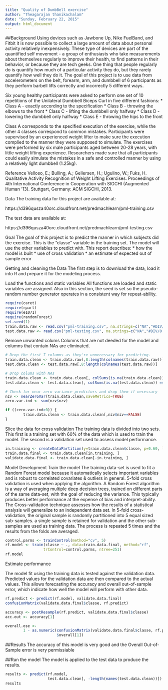 ```yaml
---
title: "Quality of DumbBell exercise"
author: "Theagarajan thanikachalam"
date: "Sunday, February 22, 2015"
output: html_document
---
```


##Background
Using devices such as Jawbone Up, Nike FuelBand, and Fitbit it is now possible to collect a large amount of data about personal activity relatively inexpensively. These type of devices are part of the quantified self movement - a group of enthusiasts who take measurements about themselves regularly to improve their health, to find patterns in their behavior, or because they are tech geeks. One thing that people regularly do is quantify how much of a particular activity they do, but they rarely quantify how well they do it. The goal of this project is to use data from accelerometers on the belt, forearm, arm, and dumbbell of 6 participants as they perform barbell lifts correctly and incorrectly 5 different ways.

Six young healthy participants were asked to perform one set of 10 repetitions of the Unilateral Dumbbell Biceps Curl in five different fashions:
* Class A - exactly according to the specification
* Class B - throwing the elbows to the front
* Class C - lifting the dumbbell only halfway
* Class D - lowering the dumbbell only halfway
* Class E - throwing the hips to the front

Class A corresponds to the specified execution of the exercise, while the other 4 classes correspond to common mistakes. Participants were supervised by an experienced weight lifter to make sure the execution complied to the manner they were supposed to simulate. The exercises were performed by six male participants aged between 20-28 years, with little weight lifting experience. Researchers made sure that all participants could easily simulate the mistakes in a safe and controlled manner by using a relatively light dumbbell (1.25kg).

Reference
Velloso, E.; Bulling, A.; Gellersen, H.; Ugulino, W.; Fuks, H. Qualitative Activity Recognition of Weight Lifting Exercises. Proceedings of 4th International Conference in Cooperation with SIGCHI (Augmented Human ’13). Stuttgart, Germany: ACM SIGCHI, 2013.

Data
The training data for this project are available at:

https://d396qusza40orc.cloudfront.net/predmachlearn/pml-training.csv

The test data are available at:

https://d396qusza40orc.cloudfront.net/predmachlearn/pml-testing.csv

Goal
The goal of this project is to predict the manner in which subjects did the exercise. This is the “classe” variable in the training set. The model will use the other variables to predict with. This report describes:
* how the model is built
* use of cross validation
* an estimate of expected out of sample error

Getting and cleaning the Data
The first step is to download the data, load it into R and prepare it for the modeling process.

Load the functions and static variables
All functions are loaded and static variables are assigned. Also in this section, the seed is set so the pseudo-random number generator operates in a consistent way for repeat-ability.

```r
require(caret)
require(rpart)
require(e1071)
require(randomForest)
set.seed(1)
train.data.raw <- read.csv("pml-training.csv", na.strings=c("NA","#DIV/0!",""))
test.data.raw <- read.csv("pml-testing.csv", na.strings=c("NA","#DIV/0!",""))
```
Remove unwanted colums
Columns that are not deeded for the model and columns that contain NAs are eliminated.
```r
# Drop the first 7 columns as they're unnecessary for predicting.
train.data.clean <- train.data.raw[,8:length(colnames(train.data.raw))]
test.data.clean <- test.data.raw[,8:length(colnames(test.data.raw))]

# Drop colums with NAs
train.data.clean <- train.data.clean[, colSums(is.na(train.data.clean)) == 0] 
test.data.clean <- test.data.clean[, colSums(is.na(test.data.clean)) == 0] 

# Check for near zero variance predictors and drop them if necessary
nzv <- nearZeroVar(train.data.clean,saveMetrics=TRUE)
zero.var.ind <- sum(nzv$nzv)

if ((zero.var.ind>0)) {
        train.data.clean <- train.data.clean[,nzv$nzv==FALSE]
}
```
Slice the data for cross validation
The training data is divided into two sets. This first is a training set with 60% of the data which is used to train the model. The second is a validation set used to assess model performance.
```r
in.training <- createDataPartition(y=train.data.clean$classe, p=0.60, list=F)
train.data.final <- train.data.clean[in.training, ]
validate.data.final <- train.data.clean[-in.training, ]
```

Model Development
Train the model
The training data-set is used to fit a Random Forest model because it automatically selects important variables and is robust to correlated covariates & outliers in general. 5-fold cross validation is used when applying the algorithm. A Random Forest algorithm is a way of averaging multiple deep decision trees, trained on different parts of the same data-set, with the goal of reducing the variance. This typically produces better performance at the expense of bias and interpret-ability. The Cross-validation technique assesses how the results of a statistical analysis will generalize to an independent data set. In 5-fold cross-validation, the original sample is randomly partitioned into 5 equal sized sub-samples. a single sample is retained for validation and the other sub-samples are used as training data. The process is repeated 5 times and the results from the folds are averaged.

```r
control.parms <- trainControl(method="cv", 5)
rf.model <- train(classe ~ ., data=train.data.final, method="rf",
                 trControl=control.parms, ntree=251)
rf.model
```

Estimate performance

The model fit using the training data is tested against the validation data. Predicted values for the validation data are then compared to the actual values. This allows forecasting the accuracy and overall out-of-sample error, which indicate how well the model will perform with other data.
```r
rf.predict <- predict(rf.model, validate.data.final)
confusionMatrix(validate.data.final$classe, rf.predict)
```

```r
accuracy <- postResample(rf.predict, validate.data.final$classe)
acc.out <- accuracy[1]

overall.ose <- 
        1 - as.numeric(confusionMatrix(validate.data.final$classe, rf.predict)
                       $overall[1])
```
##Results
The accuracy of this model is very good and the Overall Out-of-Sample error is very permissiable 

##Run the model
The model is applied to the test data to produce the results.
```r
results <- predict(rf.model, 
                   test.data.clean[, -length(names(test.data.clean))])
results
```
